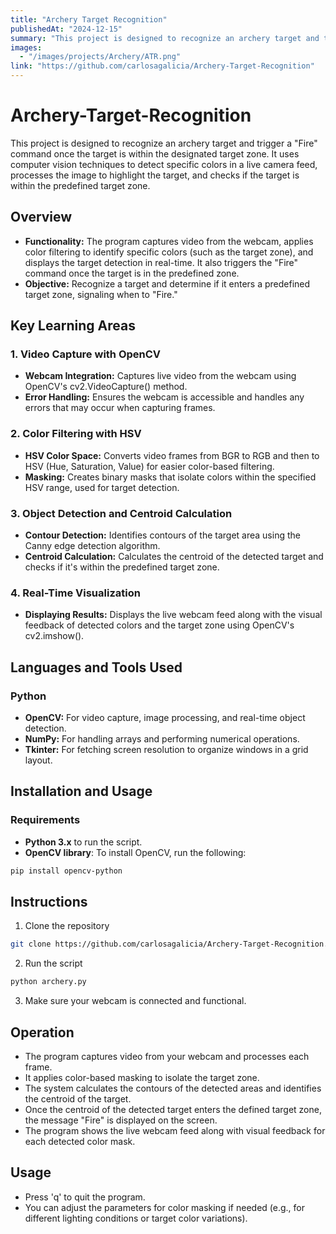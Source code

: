 ```yaml
---
title: "Archery Target Recognition"
publishedAt: "2024-12-15"
summary: "This project is designed to recognize an archery target and trigger a 'Fire' command once the target is within the designated target zone. It uses computer vision techniques to detect specific colors in a live camera feed, processes the image to highlight the target, and checks if the target is within the predefined target zone."
images:
  - "/images/projects/Archery/ATR.png"
link: "https://github.com/carlosagalicia/Archery-Target-Recognition"
--- 
```

# Archery-Target-Recognition

This project is designed to recognize an archery target and trigger a "Fire" command once the target is within the designated target zone. It uses computer vision techniques to detect specific colors in a live camera feed, processes the image to highlight the target, and checks if the target is within the predefined target zone.

## Overview
- **Functionality:** The program captures video from the webcam, applies color filtering to identify specific colors (such as the target zone), and displays the target detection in real-time. It also triggers the "Fire" command once the target is in the predefined zone.
- **Objective:** Recognize a target and determine if it enters a predefined target zone, signaling when to "Fire."

## Key Learning Areas

### 1. Video Capture with OpenCV
- **Webcam Integration:** Captures live video from the webcam using OpenCV's cv2.VideoCapture() method.
- **Error Handling:** Ensures the webcam is accessible and handles any errors that may occur when capturing frames.

### 2. Color Filtering with HSV
- **HSV Color Space:** Converts video frames from BGR to RGB and then to HSV (Hue, Saturation, Value) for easier color-based filtering.
- **Masking:** Creates binary masks that isolate colors within the specified HSV range, used for target detection.

### 3. Object Detection and Centroid Calculation
- **Contour Detection:** Identifies contours of the target area using the Canny edge detection algorithm.
- **Centroid Calculation:** Calculates the centroid of the detected target and checks if it's within the predefined target zone.

### 4. Real-Time Visualization
- **Displaying Results:** Displays the live webcam feed along with the visual feedback of detected colors and the target zone using OpenCV's cv2.imshow().

## Languages and Tools Used

### Python
- **OpenCV:** For video capture, image processing, and real-time object detection.
- **NumPy:** For handling arrays and performing numerical operations.
- **Tkinter:** For fetching screen resolution to organize windows in a grid layout.

## Installation and Usage

### Requirements
- **Python 3.x** to run the script.
- **OpenCV library**: To install OpenCV, run the following:
```bash
pip install opencv-python
```

## Instructions
1. Clone the repository
  ```bash
  git clone https://github.com/carlosagalicia/Archery-Target-Recognition.git
  ```

2. Run the script
  ```bash
  python archery.py
  ```
3. Make sure your webcam is connected and functional.

## Operation
- The program captures video from your webcam and processes each frame.
- It applies color-based masking to isolate the target zone.
- The system calculates the contours of the detected areas and identifies the centroid of the target.
- Once the centroid of the detected target enters the defined target zone, the message "Fire" is displayed on the screen.
- The program shows the live webcam feed along with visual feedback for each detected color mask.

## Usage
- Press 'q' to quit the program.
- You can adjust the parameters for color masking if needed (e.g., for different lighting conditions or target color variations).
